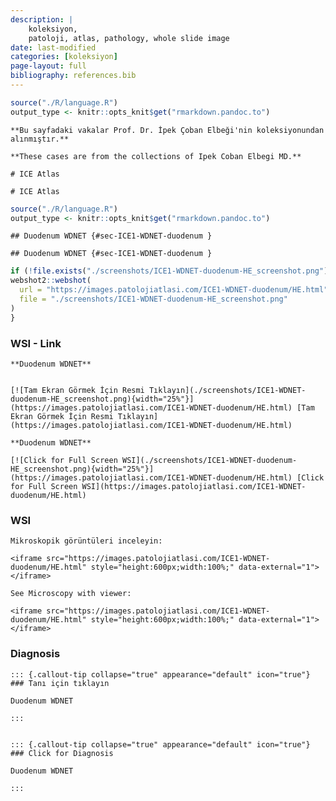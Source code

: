 ```yaml
---
description: |
    koleksiyon,
    patoloji, atlas, pathology, whole slide image
date: last-modified
categories: [koleksiyon]
page-layout: full
bibliography: references.bib
---
```


```r

source("./R/language.R")
output_type <- knitr::opts_knit$get("rmarkdown.pandoc.to")

```


```asis

**Bu sayfadaki vakalar Prof. Dr. İpek Çoban Elbeği'nin koleksiyonundan alınmıştır.**

```


```asis

**These cases are from the collections of Ipek Coban Elbegi MD.**

```


```asis
# ICE Atlas
```


```asis
# ICE Atlas
```






```r
source("./R/language.R")
output_type <- knitr::opts_knit$get("rmarkdown.pandoc.to")
```


```asis
## Duodenum WDNET {#sec-ICE1-WDNET-duodenum }
```


```asis
## Duodenum WDNET {#sec-ICE1-WDNET-duodenum }
```






```r
if (!file.exists("./screenshots/ICE1-WDNET-duodenum-HE_screenshot.png")) {
webshot2::webshot(
  url = "https://images.patolojiatlasi.com/ICE1-WDNET-duodenum/HE.html",
  file = "./screenshots/ICE1-WDNET-duodenum-HE_screenshot.png"
)
}
```





::::: panel-tabset


### WSI - Link







```asis

**Duodenum WDNET**


[![Tam Ekran Görmek İçin Resmi Tıklayın](./screenshots/ICE1-WDNET-duodenum-HE_screenshot.png){width="25%"}](https://images.patolojiatlasi.com/ICE1-WDNET-duodenum/HE.html) [Tam Ekran Görmek İçin Resmi Tıklayın](https://images.patolojiatlasi.com/ICE1-WDNET-duodenum/HE.html)
```

```asis

**Duodenum WDNET**

[![Click for Full Screen WSI](./screenshots/ICE1-WDNET-duodenum-HE_screenshot.png){width="25%"}](https://images.patolojiatlasi.com/ICE1-WDNET-duodenum/HE.html) [Click for Full Screen WSI](https://images.patolojiatlasi.com/ICE1-WDNET-duodenum/HE.html)

```





### WSI








```asis
Mikroskopik görüntüleri inceleyin:

<iframe src="https://images.patolojiatlasi.com/ICE1-WDNET-duodenum/HE.html" style="height:600px;width:100%;" data-external="1"></iframe>

```





```asis

See Microscopy with viewer:

<iframe src="https://images.patolojiatlasi.com/ICE1-WDNET-duodenum/HE.html" style="height:600px;width:100%;" data-external="1"></iframe>

```





### Diagnosis


```asis


::: {.callout-tip collapse="true" appearance="default" icon="true"}
### Tanı için tıklayın

Duodenum WDNET

:::


```


```asis


::: {.callout-tip collapse="true" appearance="default" icon="true"}
### Click for Diagnosis

Duodenum WDNET

:::

```









:::::








